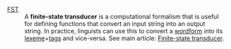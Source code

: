 ; <a href="#FST" id="FST">FST</a>
: A '''finite-state transducer''' is a computational formalism that is useful for defining functions that convert an input string into an output string. In practice, linguists can use this to convert a [[wordform]] into its [[lexeme]]+[[tags]] and vice-versa. See main article: [[Finite-state transducer]].